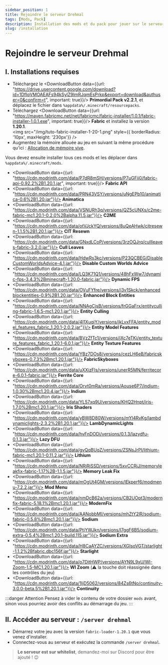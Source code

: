 ```yaml
---
sidebar_position: 1
title: Rejoindre le serveur Drehmal
tags: [Mods, Pack]
description: Installation des mods et du pack pour jouer sur le serveur Drehmal
slug: /installation
---
```



# Rejoindre le serveur Drehmal

## I. Installations requises

* Téléchargez le <DownloadButton data={{url: "https://drive.usercontent.google.com/download?id=1DfIqVMOAEAFs94kSylZ9lmRJqmEsPrkp&export=download&authuser=0&confirm=t", important: true}}/>
  **Primordial Pack v2.2.1**, et déplacez le fichier dans `%appdata%/.minecraft/resourcepacks`.
* Téléchargez <DownloadButton data={{url: "https://maven.fabricmc.net/net/fabricmc/fabric-installer/1.0.1/fabric-installer-1.0.1.exe", important: true}}/> **Fabric** et installez la version **1.20.1**.<br/>
  <img src="/img/tuto-fabric-installer-1-20-1.png" style={{ borderRadius: '10px', maxHeight: '230px'}} /><br/>
* Augmentez la mémoire allouée au jeu en suivant la même procédure qu'ici : [Allocation de mémoire vive](/survie/mods#iii-allocation-de-m%C3%A9moire-vive).

Vous devez ensuite installer tous ces mods et les déplacer dans `%appdata%/.minecraft/mods`.
* <DownloadButton data={{url: "https://cdn.modrinth.com/data/P7dR8mSH/versions/P7uGFii0/fabric-api-0.92.2%2B1.20.1.jar", important: true}}/> **Fabric API**
* <DownloadButton data={{url: "https://cdn.modrinth.com/data/PRN43VSY/versions/uNgEPb10/animatica-0.6%2B1.20.jar"}}/> **Animatica**
* <DownloadButton data={{url: "https://cdn.modrinth.com/data/VSNURh3q/versions/QZ5cUNXs/c2me-fabric-mc1.20.1-0.2.0%2Balpha.11.5.jar"}}/> **C2ME**
* <DownloadButton data={{url: "https://cdn.modrinth.com/data/otVJckYQ/versions/8uQeAHwk/citresewn-1.1.5%2B1.20.1.jar"}}/> **CIT Resewn**
* <DownloadButton data={{url: "https://cdn.modrinth.com/data/GNxdLCoP/versions/3rzOQJrq/cullleaves-fabric-3.2.0.jar"}}/> **Cull Leaves**
* <DownloadButton data={{url: "https://cdn.modrinth.com/data/HdwRs3kc/versions/P23QCBEG/DisableCustomWorldsAdvice-4.1.jar"}}/> **Disable Custom Worlds Advice**
* <DownloadButton data={{url: "https://cdn.modrinth.com/data/LQ3K71Q1/versions/48hFxWw7/dynamic-fps-3.4.3%2Bminecraft-1.20.0-fabric.jar"}}/> **Dynamic FPS**
* <DownloadButton data={{url: "https://cdn.modrinth.com/data/OVuFYfre/versions/i3v1Skck/enhancedblockentities-0.9%2B1.20.jar"}}/> **Enhanced Block Entities**
* <DownloadButton data={{url: "https://cdn.modrinth.com/data/NNAgCjsB/versions/frGGaFrx/entityculling-fabric-1.6.5-mc1.20.1.jar"}}/> **Entity Culling**
* <DownloadButton data={{url: "https://cdn.modrinth.com/data/4I1XuqiY/versions/jkLvxFFA/entity_model_features_fabric_1.20.1-2.0.2.jar"}}/> **Entity Model Features**
* <DownloadButton data={{url: "https://cdn.modrinth.com/data/BVzZfTc1/versions/jXc7eTKi/entity_texture_features_fabric_1.20.1-6.0.1.jar"}}/> **Entity Texture Features**
* <DownloadButton data={{url: "https://cdn.modrinth.com/data/YBz7DOs8/versions/cezLH6eB/fabricskyboxes-0.7.3%2Bmc1.20.1.jar"}}/> **FabricSkyboxes**
* <DownloadButton data={{url: "https://cdn.modrinth.com/data/uXXizFIs/versions/unerR5MN/ferritecore-6.0.1-fabric.jar"}}/> **Ferrite Core**
* <DownloadButton data={{url: "https://cdn.modrinth.com/data/Orvt0mRa/versions/Aouse6P7/indium-1.0.30%2Bmc1.20.4.jar"}}/> **Indium**
* <DownloadButton data={{url: "https://cdn.modrinth.com/data/YL57xq9U/versions/KHQ2Hnpt/iris-1.7.0%2Bmc1.20.1.jar"}}/> **Iris Shaders**
* <DownloadButton data={{url: "https://cdn.modrinth.com/data/yBW8D80W/versions/mYl4RvKg/lambdynamiclights-2.3.2%2B1.20.1.jar"}}/> **LambDynamicLights**
* <DownloadButton data={{url: "https://cdn.modrinth.com/data/hvFnDODi/versions/0.1.3/lazydfu-0.1.3.jar"}}/> **Lazy DFU**
* <DownloadButton data={{url: "https://cdn.modrinth.com/data/gvQqBUqZ/versions/ZSNsJrPI/lithium-fabric-mc1.20.1-0.11.2.jar"}}/> **Lithium**
* <DownloadButton data={{url: "https://cdn.modrinth.com/data/NRjRiSSD/versions/5xvCCRjJ/memoryleakfix-fabric-1.17%2B-1.1.5.jar"}}/> **Memory Leak Fix**
* <DownloadButton data={{url: "https://cdn.modrinth.com/data/mOgUt4GM/versions/lEkperf6/modmenu-7.2.2.jar"}}/> **Mod Menu**
* <DownloadButton data={{url: "https://cdn.modrinth.com/data/nmDcB62a/versions/CB2UOpt3/modernfix-fabric-5.18.1%2Bmc1.20.1.jar"}}/> **ModernFix**
* <DownloadButton data={{url: "https://cdn.modrinth.com/data/AANobbMI/versions/mhZtY2lR/sodium-fabric-0.5.8%2Bmc1.20.1.jar"}}/> **Sodium**
* <DownloadButton data={{url: "https://cdn.modrinth.com/data/PtjYWJkn/versions/I7ggF6B5/sodium-extra-0.5.4%2Bmc1.20.1-build.115.jar"}}/> **Sodium Extra**
* <DownloadButton data={{url: "https://cdn.modrinth.com/data/H8CaAYZC/versions/XGIsoVGT/starlight-1.1.2%2Bfabric.dbc156f.jar"}}/> **Starlight**
* <DownloadButton data={{url: "https://cdn.modrinth.com/data/o7DitHWP/versions/AYN9L9xU/WI-Zoom-1.5-MC1.20.1.jar"}}/> **WI Zoom**  (⚠️ la touche doit réassignée dans les contrôles du jeu)
* <DownloadButton data={{url: "https://cdn.modrinth.com/data/1IjD5062/versions/84Zs6tNo/continuity-3.0.0-beta.5%2B1.20.1.jar"}}/> **Continuity**

:::danger Attention
Pensez à vider le contenu de votre dossier `mods` avant, sinon vous pourriez avoir des conflits au démarrage du jeu.
:::

## II. Accéder au serveur :  `/server drehmal`

* Démarrez votre jeu avec la version `fabric-loader-1.20.1` que vous venez d'installer.
* Connectez-vous au serveur et exécutez la commande `/server drehmal`.
> **Le serveur est sur whitelist**, demandez-moi sur Discord pour être ajouté ! 😉